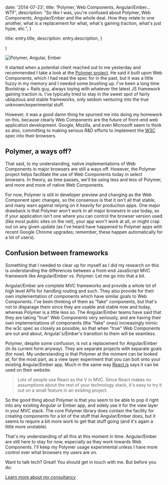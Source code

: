 

  date: '2014-07-23',
  title: 'Polymer, Web Components, Angular/Ember... WTF',
  description:
    "So like I was, you're confused about Polymer, Web Components, Angular/Ember and the whole deal. How they relate to one another, what is a replacement for what, what's gaining traction, what's just hype, etc.",
}

  title: entry.title,
  description: entry.description,
}

  <EntryLayout>
    <Entry
      entry={entry}
      {...props}
    />
  </EntryLayout>
)

<Image
  src={pae}
  alt="Polymer, Angular, Ember"
/>

It started when a potential client reached out to me yesterday and recommended I take a look at the [Polymer project](http://www.polymer-project.org/). He said it built upon Web Components, which I had read the spec for in the past, but it was a little fuzzy in my memory and I needed some brushing up. I've been a long time Bootstrap + Rails guy, always toying with whatever the latest JS framework gaining traction is. I've typically tried to stay in the sweet spot of fairly ubiqutous and stable frameworks, only seldom venturing into the true unknown/experimental stuff.

However, it was a good damn thing he spurned me into doing my homework on this, because clearly Web Components are the future of front-end web application development. Google, Mozilla, and even Microsoft seem to think so also, committing to making serious R&D efforts to implement the [W3C](http://www.w3.org/TR/components-intro/) spec into their browsers.

## Polymer, a ways off?

That said, to my understanding, native implementations of Web Components in major browsers are still a ways off. However, the Polymer project helps facilitate the use of Web Components today in select browsers. In theory, as time passes, we'll be using less and less of Polymer, and more and more of native Web Components.

For now, Polymer is still in developer preview and changing as the Web Component spec changes, so the consensus is that it isn't all that stable, and many warn against relying on it heavily for production apps. One major drawback is that Polymer won't work in all major browsers in use today, so if your application isn't one where you can control the browser version used (like most public sites on the net), your app won't work at all, or might crap out on any given update (as I've heard have happened to Polymer apps with recent Google Chrome upgrades; remember, these happen automatically for a lot of users).

## Confusion between frameworks

Something that I needed to clear up for myself as I did my research on this is understanding the differences between a front-end JavaScript MVC framework like Angular/Ember vs. Polymer. Let me go into that a bit.

Angular/Ember are complete MVC frameworks and provide a whole lot of high level APIs for handling routing and such. They also provide for their own implementation of components which have similar goals to Web Components. I've been thinking of them as "fake" components, but that's not to disparage them since they are usable and stable now and today, whereas Polymer is a little less so. The Angular/Ember teams have said that they are taking "true" Web Components very seriously, and are having their own implementations of components (the "fake" ones) increasingly mimic the w3c spec as closely as possible, so that when "true" Web Components are out and about, Angular's/Ember's transition to them will be seamless.

Polymer, despite some confusion, is not a replacement for Angular/Ember (in its current form anyway). They are separate projects with separate goals (for now). My understanding is that Polymer at the moment can be looked at, for the most part, as a view layer experiment that you can bolt onto your existing Angular/Ember app. Much in the same way [React.js](http://facebook.github.io/react/index.html) says it can be used on their website:

> Lots of people use React as the V in MVC. Since React makes no assumptions about the rest of your technology stack, it's easy to try it out on a small feature in an existing project.

So the good thing about Polymer is that you seem to be able to pop it right into any existing Angular or Ember app, and solely use it for the view layer in your MVC stack. The core Polymer library does contain the facility for creating components for a lot of the stuff that Angular/Ember does, but it seems to require a bit more work to get that stuff going (and it's again a little more unstable).

That's my understanding of all this at this moment in time. Angular/Ember are still here to stay for now, especially as they work towards Web Components. I'll keep my Polymer usage experimental unless I have more control over what browsers my users are on.

Want to talk tech? Great! You should get in touch with me. But before you do:

[Learn more about my consultancy](http://ryanandcarlos.com/)
